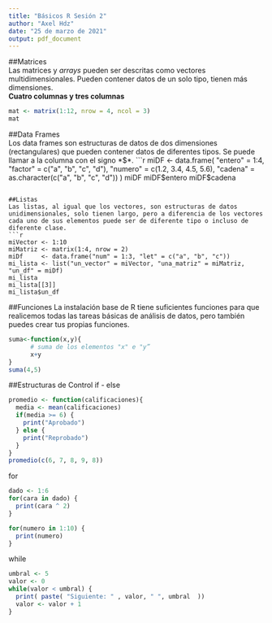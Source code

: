 ```yaml
---
title: "Básicos R Sesión 2"
author: "Axel Hdz"
date: "25 de marzo de 2021"
output: pdf_document
---
```


##Matrices  
Las matrices y *arrays* pueden ser descritas como vectores multidimensionales. Pueden contener datos de un solo tipo, tienen más dimensiones.  
**Cuatro columnas y tres columnas**  
```r
mat <- matrix(1:12, nrow = 4, ncol = 3)
mat
```

##Data Frames  
Los data frames son estructuras de datos de dos dimensiones (rectangulares) que pueden contener datos de diferentes tipos. Se puede llamar a la columna con el signo *$*.
```r
miDF <- data.frame(
  "entero" = 1:4, 
  "factor" = c("a", "b", "c", "d"), 
  "numero" = c(1.2, 3.4, 4.5, 5.6),
  "cadena" = as.character(c("a", "b", "c", "d"))
)
miDF
miDF$entero
miDF$cadena
```

##Listas
Las listas, al igual que los vectores, son estructuras de datos unidimensionales, solo tienen largo, pero a diferencia de los vectores cada uno de sus elementos puede ser de diferente tipo o incluso de diferente clase.
```r
miVector <- 1:10
miMatriz <- matrix(1:4, nrow = 2)
miDf     <- data.frame("num" = 1:3, "let" = c("a", "b", "c"))
mi_lista <- list("un_vector" = miVector, "una_matriz" = miMatriz, "un_df" = miDf)
mi_lista
mi_lista[[3]]
mi_lista$un_df
```

##Funciones
La instalación base de R tiene suficientes funciones para que realicemos todas las tareas básicas de análisis de datos, pero también puedes crear tus propias funciones.
```r
suma<-function(x,y){
      # suma de los elementos "x" e "y”
      x+y
}
suma(4,5)
```

##Estructuras de Control
if - else
```r
promedio <- function(calificaciones){
  media <- mean(calificaciones)
  if(media >= 6) {
    print("Aprobado")
  } else {
    print("Reprobado")
  }
}
promedio(c(6, 7, 8, 9, 8))
```

for
```r
dado <- 1:6
for(cara in dado) {
  print(cara ^ 2)
}

for(numero in 1:10) {
  print(numero)
}
```

while
```r
umbral <- 5
valor <- 0
while(valor < umbral) {
  print( paste( "Siguiente: " , valor, " ", umbral  ))
  valor <- valor + 1
}
```

